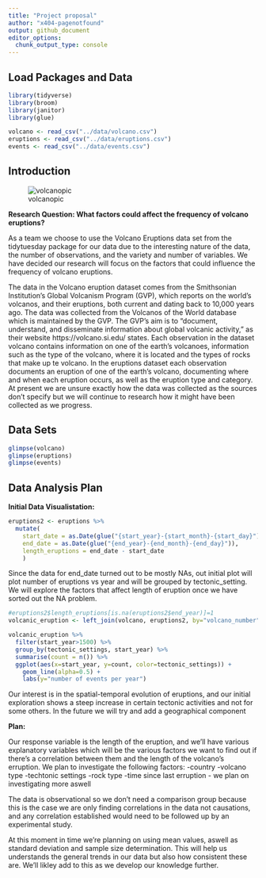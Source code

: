```yaml
---
title: "Project proposal"
author: "x404-pagenotfound"
output: github_document
editor_options: 
  chunk_output_type: console
---
```


## Load Packages and Data

```r
library(tidyverse)
library(broom)
library(janitor)
library(glue)
```

```r
volcano <- read_csv("../data/volcano.csv")
eruptions <- read_csv("../data/eruptions.csv")
events <- read_csv("../data/events.csv")

```

## Introduction

![volcanopic](images/volcano.jpg)

**Research Question: What factors could affect the frequency of volcano eruptions?**

As a team we choose to use the Volcano Eruptions data set from the tidytuesday package for our data due to the interesting nature of the data, the number of observations, and the variety and number of variables. We have decided our research will focus on the factors that could influence the frequency of volcano eruptions.

The data in the Volcano eruption dataset comes from the Smithsonian Institution's Global Volcanism Program (GVP), which reports on the world's volcanos, and their eruptions, both current and dating back to 10,000 years ago. The data was collected from the Volcanos of the World database which is maintained by the GVP. The GVP's aim is to "document, understand, and disseminate information about global volcanic activity," as their website https://volcano.si.edu/ states.
Each observation in the dataset volcano contains information on one of the earth's volcanoes, information such as the type of the volcano, where it is located and the types of rocks that make up te volcano. In the eruptions dataset each observation documents an eruption of one of the earth's volcano, documenting where and when each eruption occurs, as well as the eruption type and category.
At present we are unsure exactly how the data was collected as the sources don't specify but we will continue to research how it might have been collected as we progress.

## Data Sets


```r

glimpse(volcano)
glimpse(eruptions)
glimpse(events)

```


## Data Analysis Plan

**Initial Data Visualistation:**
```r
eruptions2 <- eruptions %>%
  mutate(
    start_date = as.Date(glue("{start_year}-{start_month}-{start_day}")),
    end_date = as.Date(glue("{end_year}-{end_month}-{end_day}")),
    length_eruptions = end_date - start_date
    )


```
Since the data for end_date turned out to be mostly NAs, out initial plot will plot number of eruptions vs year and will be grouped by tectonic_setting. We will explore the factors that affect length of eruption once we have sorted out the NA problem.

```r
#eruptions2$length_eruptions[is.na(eruptions2$end_year)]=1
volcanic_eruption <- left_join(volcano, eruptions2, by="volcano_number")

volcanic_eruption %>%
  filter(start_year>1500) %>%
  group_by(tectonic_settings, start_year) %>%
  summarise(count = n()) %>%
  ggplot(aes(x=start_year, y=count, color=tectonic_settings)) +
    geom_line(alpha=0.5) +
    labs(y="number of events per year")
```

Our interest is in the spatial-temporal evolution of eruptions, and our initial exploration shows a steep increase in certain tectonic activities and not for some others. In the future we will try and add a geographical component

**Plan:**

Our response variable is the length of the eruption, and we'll have various explanatory variables which will be the various factors we want to find out if there's a correlation between them and the length of the volcano's erruption.
We plan to investigate the following factors:
-country
-volcano type
-techtonic settings
-rock type
-time since last erruption
- we plan on investigating more aswell

The data is observational so we don't need a comparison group because this is the case we are only finding correlations in the data not causations, and any correlation established would need to be followed up by an experimental study.


At this moment in time we're planning on using mean values, aswell as standard deviation and sample size determination. This will help us understands the general trends in our data but also how consistent these are. We'll likley add to this as we develop our knowledge further.
